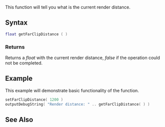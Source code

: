 {{Server client function}}

This function will tell you what is the current render distance.
{{Note|The function will return ''false'' server-side if far clip distance has not been set before the function is called.}}
==Syntax==
<syntaxhighlight lang="lua">
float getFarClipDistance ( )
</syntaxhighlight>

===Returns===
Returns a ''float'' with the current render distance, ''false'' if the operation could not be completed.

==Example== 
This example will demonstrate basic functionality of the function.
<syntaxhighlight lang="lua">
setFarClipDistance( 1200 )
outputDebugString( "Render distance: " .. getFarClipDistance( ) )
</syntaxhighlight>

==See Also==
{{World_functions}}